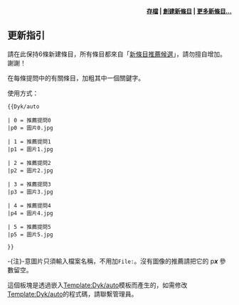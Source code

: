 {{dyk/auto
| 0 = 2000年澳門[[三級方程式|三級方程式]]大賽的'''[[高度_(賽車手)|冠軍得主]]'''是誰？
|p0 = 

| 1 = 澳門半島的'''[[塔石_(澳門)|哪個地方]]'''昔日有一座山崗，山上原有三大塊花崗岩石堆疊成塔？
|p1 =

| 2 = '''[[仁慈堂博物館|哪個博物館]]'''是[[澳門|澳門]]唯一一所非公營機構開設以宗教為題材的博物館？
|p2= 

| 3 = '''[[土地暨自然博物館|哪個博物館]]'''是位於[[澳門|澳門]][[路環|路環]]的第一個自然博物館？
|p3 = 

| 4 = '''[[十六浦米高積遜珍品廊|哪處]]'''是[[亞洲|亞洲]]首個、全球第二個以[[米高·積遜|-{zh-hans:迈克尔·杰克逊; zh-hk:米高·積遜; zh-tw:麥可·傑克森}-]]為主題的永久展覽場所？
|p4 = 

| 5 = [[澳門總督|澳門總督]][[韋奇立|韋奇立]]於[[1999年|1999年]][[4月|4月]]訓令向'''[[海事博物館_(澳門)|哪個博物館]]'''授予[[文化功績勳章|文化功績勳章]]？
|p5 = 
}}
<div align="right" style="font-size:small;">
'''[[Portal:澳門/你知道嗎/存檔|存檔]] | [[Help:如何創建新頁面|創建新條目]] | [[Special:Newpages|更多新條目...]]'''
</div><noinclude>
{{purge}}

==更新指引==
請在此保持6條新建條目，所有條目都來自「[[WP:DYKN|新條目推薦候選]]」，請勿擅自增加。謝謝！

在每條提問中的有關條目，加粗其中一個關鍵字。

使用方式：
<pre>
{{Dyk/auto

| 0 = 推薦提問0
|p0 = 圖片0.jpg

| 1 = 推薦提問1
|p1 = 圖片1.jpg

| 2 = 推薦提問2
|p2 = 圖片2.jpg

| 3 = 推薦提問3
|p3 = 圖片3.jpg

| 4 = 推薦提問4
|p4 = 圖片4.jpg

| 5 = 推薦提問5
|p5 = 圖片5.jpg

}}</pre>

-{注}-意圖片只須輸入檔案名稱，不用加<code>File:</code>。沒有圖像的推薦請把它的 p'''''x''''' 參數留空。

這個板塊是透過嵌入[[Template:Dyk/auto|Template:Dyk/auto]]模板而產生的，如需修改[[Template:Dyk/auto|Template:Dyk/auto]]的程式碼，請聯繫管理員。
</noinclude>